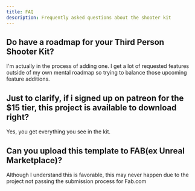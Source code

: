 ```yaml
---
title: FAQ
description: Frequently asked questions about the shooter kit
---
```


## Do have a roadmap for your Third Person Shooter Kit?

I'm actually in the process of adding one. I get a lot of requested features outside of my own mental roadmap so trying to balance those upcoming feature additions.

## Just to clarify, if i signed up on patreon for the $15 tier, this project is available to download right?

Yes, you get everything you see in the kit.

## Can you upload this template to FAB(ex Unreal Marketplace)? 

Although I understand this is favorable, this may never happen due to the project not passing the submission process for Fab.com